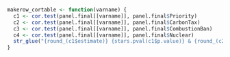 
```r
makerow_cortable <- function(varname) {
  c1 <- cor.test(panel.final[[varname]], panel.final$Priority)
  c2 <- cor.test(panel.final[[varname]], panel.final$CarbonTax)
  c3 <- cor.test(panel.final[[varname]], panel.final$CombustionBan)
  c4 <- cor.test(panel.final[[varname]], panel.final$Nuclear)
  str_glue("{round_(c1$estimate)} {stars.pval(c1$p.value)} & {round_(c2$estimate)} {stars.pval(c2$p.value)} & {round_(c3$estimate)} {stars.pval(c3$p.value)} & {round_(c4$estimate)} {stars.pval(c4$p.value)} \\\\ \n & \\footnotesize({round_(c1$statistic)}, {c1$parameter}) & \\footnotesize({round_(c2$statistic)}, {c2$parameter}) & \\footnotesize({round_(c3$statistic)}, {c3$parameter}) & \\footnotesize({round_(c4$statistic)}, {c4$parameter})")
}
```
\begin{centering}
\begin{table}[ht]
\begin{threeparttable}[ht]
\caption{Bivariate correlations of personality traits and environmental attitudes}
\label{table:1}
\begin{tabular}{lllll}
\toprule
& 
Overall priority & 
Carbon tax & 
Combustion ban & 
Nuclear power \\
\midrule
Openness & `r makerow_cortable("Openness")` \\
Agreeableness & `r makerow_cortable("Agreeableness")` \\
Extraversion & `r makerow_cortable("Extraversion")` \\
Conscientiousness & `r makerow_cortable("Conscientiousness")` \\
Neuroticism & `r makerow_cortable("Neuroticism")` \\
Risk Aversion & `r makerow_cortable("RiskAversion")` \\
\bottomrule
\end{tabular}
\begin{tablenotes}
\item Estimates using Pearson's product-moment correlation.
\item t-values and degrees of freedom are reported in parentheses.
\item *** $p < 0.001$, **  $p < 0.01$, * $p < 0.05$, . $p < 0.1$. 
\item Data source: \protect\hyperlink{ref-gles2021}{GLES 2021}.
\end{tablenotes}
\end{threeparttable}
\end{table}
\end{centering}
